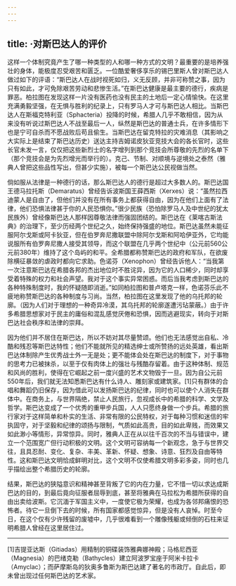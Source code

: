 ```yaml
---
---
---
```

title: ·对斯巴达人的评价
---




这样一个体制究竟产生了哪一种类型的人和哪一种方式的文明？最重要的是培养强壮的身体，能极度忍受艰苦和匮乏。一位酷爱奢侈享乐的锡巴里斯人曾对斯巴达人做过如下的评语：“斯巴达人在战时视死如归，义无反顾，并非可称赞之事，因为只有如此，才可免除艰苦劳动和悲惨生活。”在斯巴达健康是最主要的德行，疾病是罪恶。柏拉图在发现这样一片没有医药也没有民主的土地后一定心情愉快。在这里充满勇毅坚强，在无惧与胜利的纪录上，只有罗马人才可与斯巴达人相比。当斯巴达人在斯福克特利亚（Sphacteria）投降的时候，希腊人几乎不敢相信，因为从来没有听说过斯巴达人不战至最后一人，纵然是斯巴达的普通士兵，在许多情形下也是宁可自杀而不愿战败后苟且偷生。当斯巴达在留克特拉的灾难消息（其影响之大实际上是结束了斯巴达历史）送达主持吉姆诺皮狄亚竞技大会的各长官时，这些长官未发一言，仅仅把这些新烈士的名字增列到那个竞技会所尊敬的先烈的名单下（那个竞技会是为先烈增光而举行的）。克己、节制、对顺境与逆境处之泰然（雅典人曾把这些品性写出，但甚少实施），被每一个斯巴达公民视做当然。

倘如服从法律是一种德行的话，那么斯巴达人的德行是超过大多数人的。斯巴达国王德马拉托斯（Demaratus）曾经告诉波斯国王薛西斯（Xerxes）说：“虽然拉西迪蒙人是自由了，但他们并没有在所有事务上都获得自由，因为在他们上面有了法律，他们恐惧法律甚于你的人民恐惧你。”很少民族（恐怕除罗马人及中世纪的犹太民族外）曾经像斯巴达人那样因尊敬法律而强固团结的。斯巴达在《莱喀古斯法典》的治理下，至少历经两个世纪之久，始终保持强盛的地位。斯巴达虽然未能征服阿尔戈斯或阿卡狄亚，但在伯罗奔尼撒联盟中除阿尔戈斯和阿哈伊亚外，它均能说服所有伯罗奔尼撒人接受其领导，而这个联盟在几乎两个世纪中（公元前560公元前380年）维持了这个岛屿的和平。全希腊都称赞斯巴达的政府和军队，在欲废除横征暴敛的虐政时都向它求助。色诺芬（Xenophon）曾经告诉他人：“当我第一次注意斯巴达在希腊各邦的杰出地位时不胜诧异，因为它的人口稀少，同时却享受着特殊的权力和社会声望。我对于这个事实异常困惑。而后当我考虑到斯巴达的各种特殊制度时，我的怀疑随即消逝。”如同柏拉图和普卢塔克一样，色诺芬乐此不疲地称赞斯巴达的各种制度与习尚。当然，柏拉图在这里发现了他的乌托邦的轮廓。（因为人们对于理想的一种奇异冷漠，其乌托邦的轮廓遂遭污玷蒙蔽。）由于许多希腊思想家对于民主的庸俗和混乱感觉厌倦和恐惧，因而逃避现实，转向于对斯巴达社会秩序和法律的崇拜。

因为他们并不居住在斯巴达，所以不妨对其尽量赞颂。他们也无法感觉出自私、冷酷和残忍等斯巴达特性；他们不能就所见的精选绅士或所赞扬的远处英雄，看出斯巴达体制除产生优秀战士外一无是处；更不能体会处在斯巴达的制度下，对于事物的思考力已被抹杀，以至于仅有肉体上的强壮与残酷存留着。由于这种体制、规范和风尚的胜利，使得在它崛起之前一度兴盛的艺术文物毁于一旦。因为自公元前550年后，我们就无法知悉斯巴达有什么诗人、雕刻家或建筑家。[1]只有群体的合唱和舞蹈仍旧保存，因为借此可以发扬斯巴达的纪律，同时也可以使个人消失在群体中。在商务上，与世界隔绝，禁止人民旅行，忽视成长中的希腊的科学、文学及哲学。斯巴达变成了一个优秀的重甲步兵国，人人只愿终身做一个步兵。希腊的旅行家对于这样简单和朴实的生活、非常有限的公民特权，对于每种习惯和迷信的牢执固守，对于坚毅和纪律的颂扬与限制，气质如此高贵，目的如此卑贱，而效果又如此渺小等情形，异常惊异。同时，雅典人正在从以往千百次的不当与错误中，建立一个范围宽广但行动积极的文明。这个文明可容纳每一个新观念，急于与世界交往，且具忍耐、变化、复杂、丰美、革新、怀疑、想象、诗意、狂烈及自由等特性。这和斯巴达文明恰成鲜明对比，这个文明不仅使希腊文明多彩多姿，同时也几乎描绘出整个希腊历史的轮廓。

结果，斯巴达的狭隘意识和精神甚至背叛了它的内在力量，它不惜一切以求达成斯巴达的目的，到最后竟向征服者屈辱到底，甚至将雅典在马拉松为希腊所获得的自由出卖给波斯。它沉湎于军国主义中，一度使它极为荣耀，也成为各邻邦痛恨的恐怖者。待它一旦倒下去的时候，所有国家都感觉惊异，但是没有人哀悼。时至今日，在这个仅有少许残留的废墟中，几乎很难看到一个雕像残躯或倾倒的石柱来证明希腊人曾经在这里居住过。



* * *



[1]吉提亚达斯（Gitiadas）用精制的铜碟装饰雅典娜神殿；马格尼西亚（Magnesia）的巴绪克勒（Bathycles）建立阿波罗宝座于阿米卡拉卡（Amyclac）；而萨摩斯岛的狄奥多鲁斯为斯巴达建了著名的市政厅。自此后，即未曾出现过任何斯巴达的艺术家。